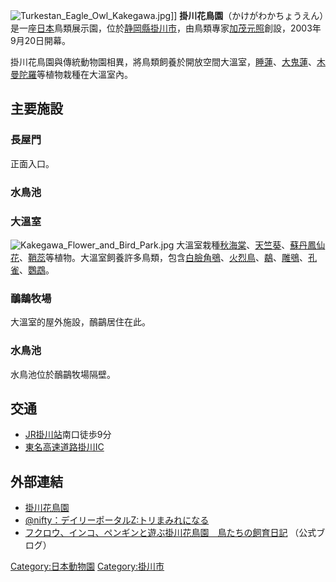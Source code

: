 [[Image:Turkestan_Eagle_Owl_Kakegawa.jpg|thumb]]]]
'''掛川花鳥園'''（かけがわかちょうえん）是一座[[日本|日本]]鳥類展示園，位於[[静岡縣|静岡縣]][[掛川市|掛川市]]，由鳥類專家[[加茂元照|加茂元照]]創設，2003年9月20日開幕。

掛川花鳥園與傳統動物園相異，將鳥類飼養於開放空間大溫室，[[睡蓮|睡蓮]]、[[大鬼蓮|大鬼蓮]]、[[木曼陀羅|木曼陀羅]]等植物栽種在大溫室內。

==主要施設==

===長屋門===
正面入口。

===水鳥池===

===大溫室===
[[Image:Kakegawa_Flower_and_Bird_Park.jpg|thumb]]
大溫室栽種[[秋海棠|秋海棠]]、[[天竺葵|天竺葵]]、[[蘇丹鳳仙花|蘇丹鳳仙花]]、[[鞘蕊|鞘蕊]]等植物。大溫室飼養許多鳥類，包含[[白臉角鴞|白臉角鴞]]、[[火烈鳥|火烈鳥]]、[[鷸|鷸]]、[[雕鴞|雕鴞]]、[[孔雀|孔雀]]、[[鸚鵡|鸚鵡]]。

===鴯鶓牧場===
大溫室的屋外施設，鴯鶓居住在此。

===水鳥池===
水鳥池位於鴯鶓牧場隔壁。

==交通==
*[[東海旅客鉄道|JR]][[掛川站|掛川站]]南口徒歩9分
*[[東名高速道路|東名高速道路]][[掛川インターチェンジ|掛川IC]]


<!--
==海外の施設==
*武進花鳥園
:中国[[江蘇省|江蘇省]][[常州市|常州市]][[武進区|武進区]]に第6の園として2010年3月3日にオープンした。大手車いすメーカー「日進医療機器」の中国生産拠点「常州中進医療機器材有限公司」との合資で運営する。温室の面積は、6000平方メートル。
*[[上海国際博覧会|上海国際博覧会]]（上海万博）[[生命陽光館|生命陽光館]]
:2010年5月1日から10月31日まで開催されていた。

==ギャラリー==
<gallery></gallery>
<gallery></gallery>
-->

==外部連結==
{{Commonscat|Kakegawa Kacho-en}}
*[http://k-hana-tori.com/ 掛川花鳥園] {{Wayback|url=http://k-hana-tori.com/ |date=20210120085512 }}
*[http://portal.nifty.com/special05/02/01/index.htm @nifty：デイリーポータルZ:トリまみれになる] {{Wayback|url=http://portal.nifty.com/special05/02/01/index.htm |date=20160913214128 }}
*[http://ameblo.jp/kakegawakachoen フクロウ、インコ、ペンギンと遊ぶ掛川花鳥園　鳥たちの飼育日記] {{Wayback|url=http://ameblo.jp/kakegawakachoen |date=20190416163959 }}（公式ブログ）

{{日本动物园}}
{{Authority control}}
[[Category:日本動物園|Category:日本動物園]]
[[Category:掛川市|Category:掛川市]]